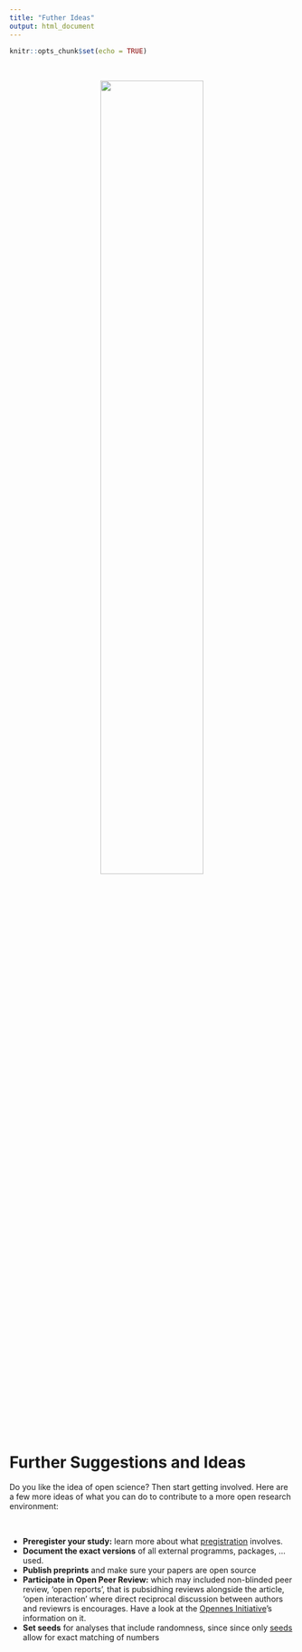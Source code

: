```yaml
---
title: "Futher Ideas"
output: html_document
---
```


```r
knitr::opts_chunk$set(echo = TRUE)
```

<br/>

<center>
![](img/further_resources.png){width=60%}
</center>

<br/><br/>


# Further Suggestions and Ideas

Do you like the idea of open science? Then start getting involved. Here are a few more ideas of what you can do to contribute to a more open research environment:

<br/>

* **Preregister your study:** learn more about what [pregistration](https://en.wikipedia.org/wiki/Preregistration_(science)) involves. 
* **Document the exact versions** of all external programms, packages, … used. 
* **Publish preprints** and make sure your papers are open source
* **Participate in Open Peer Review:** which may included non-blinded peer review,  'open reports', that is pubsidhing reviews alongside the article, 'open interaction' where direct reciprocal discussion between authors and reviewrs is encourages. Have a look at the [Opennes Initiative](https://www.opennessinitiative.org)'s information on it. 
* **Set seeds** for analyses that include randomness, since since only [seeds](https://towardsdatascience.com/how-to-use-random-seeds-effectively-54a4cd855a79) allow for exact matching of numbers


